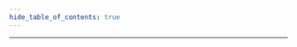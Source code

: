 ```yaml
---
hide_table_of_contents: true
---
```



<!-- # Built with XMTP

Hundreds of awesome projects, people, and partners rely on XMTP. Come build with us! -->

<BuiltWithXmtp />

---
